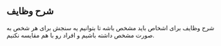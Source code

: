 ## شرح وظایف

شرح وظایف برای اشخاص باید مشخص باشه تا بتوانیم یه سنجش برای هر شخص به صورت مشخص داشته باشیم و افراد رو با هم مقایسه نکنیم.